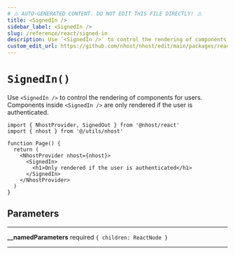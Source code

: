 ```yaml
---
# ⚠️ AUTO-GENERATED CONTENT. DO NOT EDIT THIS FILE DIRECTLY! ⚠️
title: <SignedIn />
sidebar_label: <SignedIn />
slug: /reference/react/signed-in
description: Use `<SignedIn />` to control the rendering of components for users. Components inside `<SignedIn />` are only rendered if the user is authenticated.
custom_edit_url: https://github.com/nhost/nhost/edit/main/packages/react/src/components/SignedIn.tsx#L26
---
```


# `SignedIn()`

Use `<SignedIn />` to control the rendering of components for users. Components inside `<SignedIn />` are only rendered if the user is authenticated.

```tsx
import { NhostProvider, SignedOut } from '@nhost/react'
import { nhost } from '@/utils/nhost'

function Page() {
  return (
    <NhostProvider nhost={nhost}>
      <SignedIn>
        <h1>Only rendered if the user is authenticated</h1>
      </SignedIn>
    </NhostProvider>
  )
}
```

## Parameters

---

**<span className="parameter-name">\_\_namedParameters</span>** <span className="optional-status">required</span> `{ children: ReactNode }`

---
